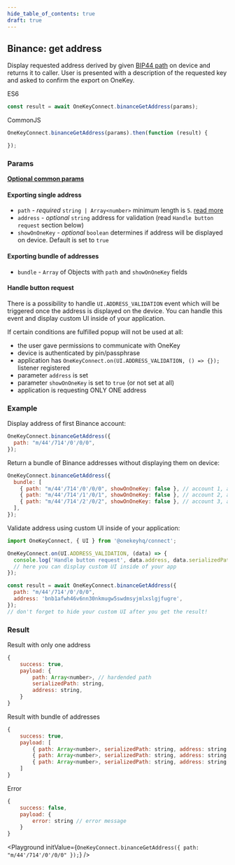```yaml
---
hide_table_of_contents: true
draft: true
---
```



## Binance: get address

Display requested address derived by given [BIP44 path](./path) on device and returns it to caller. User is presented with a description of the requested key and asked to confirm the export on OneKey.

ES6

```javascript
const result = await OneKeyConnect.binanceGetAddress(params);
```

CommonJS

```javascript
OneKeyConnect.binanceGetAddress(params).then(function (result) {

});
```

### Params

[**Optional common params**](./commonParams)

#### Exporting single address

- `path` - _required_ `string | Array<number>` minimum length is `5`. [read more](./path)
- `address` - _optional_ `string` address for validation (read `Handle button request` section below)
- `showOnOneKey` - _optional_ `boolean` determines if address will be displayed on device. Default is set to `true`

#### Exporting bundle of addresses

- `bundle` - `Array` of Objects with `path` and `showOnOneKey` fields

#### Handle button request

There is a possibility to handle `UI.ADDRESS_VALIDATION` event which will be triggered once the address is displayed on the device. You can handle this event and display custom UI inside of your application.

If certain conditions are fulfilled popup will not be used at all:

- the user gave permissions to communicate with OneKey
- device is authenticated by pin/passphrase
- application has `OneKeyConnect.on(UI.ADDRESS_VALIDATION, () => {});` listener registered
- parameter `address` is set
- parameter `showOnOneKey` is set to `true` (or not set at all)
- application is requesting ONLY ONE address

### Example

Display address of first Binance account:

```javascript
OneKeyConnect.binanceGetAddress({
  path: "m/44'/714'/0'/0/0",
});
```

Return a bundle of Binance addresses without displaying them on device:

```javascript
OneKeyConnect.binanceGetAddress({
  bundle: [
    { path: "m/44'/714'/0'/0/0", showOnOneKey: false }, // account 1, address 1
    { path: "m/44'/714'/1'/0/1", showOnOneKey: false }, // account 2, address 2
    { path: "m/44'/714'/2'/0/2", showOnOneKey: false }, // account 3, address 3
  ],
});
```

Validate address using custom UI inside of your application:

```javascript
import OneKeyConnect, { UI } from '@onekeyhq/connect';

OneKeyConnect.on(UI.ADDRESS_VALIDATION, (data) => {
  console.log('Handle button request', data.address, data.serializedPath);
  // here you can display custom UI inside of your app
});

const result = await OneKeyConnect.binanceGetAddress({
  path: "m/44'/714'/0'/0/0",
  address: 'bnb1afwh46v6nn30nkmugw5swdmsyjmlxslgjfugre',
});
// don't forget to hide your custom UI after you get the result!
```

### Result

Result with only one address

```javascript
{
    success: true,
    payload: {
        path: Array<number>, // hardended path
        serializedPath: string,
        address: string,
    }
}
```

Result with bundle of addresses

```javascript
{
    success: true,
    payload: [
        { path: Array<number>, serializedPath: string, address: string }, // account 1, address 1
        { path: Array<number>, serializedPath: string, address: string }, // account 2, address 2
        { path: Array<number>, serializedPath: string, address: string }  // account 3, address 3
    ]
}
```

Error

```javascript
{
    success: false,
    payload: {
        error: string // error message
    }
}
```



<Playground
  initValue={`OneKeyConnect.binanceGetAddress({
    path: "m/44'/714'/0'/0/0"
});`}
/>
